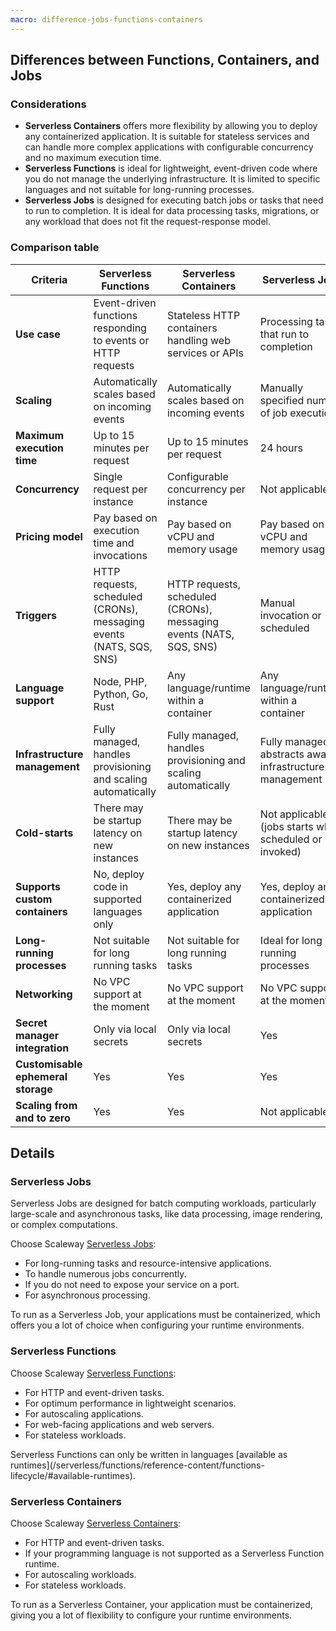 ```yaml
---
macro: difference-jobs-functions-containers
---
```


## Differences between Functions, Containers, and Jobs

### Considerations

* **Serverless Containers** offers more flexibility by allowing you to deploy any containerized application. It is suitable for stateless services and can handle more complex applications with configurable concurrency and no maximum execution time.
* **Serverless Functions** is ideal for lightweight, event-driven code where you do not manage the underlying infrastructure. It is limited to specific languages and not suitable for long-running processes.
* **Serverless Jobs** is designed for executing batch jobs or tasks that need to run to completion. It is ideal for data processing tasks, migrations, or any workload that does not fit the request-response model.

### Comparison table

| **Criteria**                       | **Serverless Functions**                                            | **Serverless Containers**                                           | **Serverless Jobs**                                     |
|------------------------------------|---------------------------------------------------------------------|---------------------------------------------------------------------|---------------------------------------------------------|
| **Use case**                       | Event-driven functions responding to events or HTTP requests        | Stateless HTTP containers handling web services or APIs             | Processing tasks that run to completion                 |
| **Scaling**                        | Automatically scales based on incoming events                       | Automatically scales based on incoming events                       | Manually specified number of job executions             |
| **Maximum execution time**         | Up to 15 minutes per request                                        | Up to 15 minutes per request                                        | 24 hours                                                |
| **Concurrency**                    | Single request per instance                                         | Configurable concurrency per instance                               | Not applicable                                          |
| **Pricing model**                  | Pay based on execution time and invocations                              | Pay based on vCPU and memory usage                                       | Pay based on vCPU and memory usage                           |
| **Triggers**                       | HTTP requests, scheduled (CRONs), messaging events (NATS, SQS, SNS) | HTTP requests, scheduled (CRONs), messaging events (NATS, SQS, SNS) | Manual invocation or scheduled                          |
| **Language support**               | Node, PHP, Python, Go, Rust                                         | Any language/runtime within a container                             | Any language/runtime within a container                 |
| **Infrastructure management**      | Fully managed, handles provisioning and scaling automatically      | Fully managed, handles provisioning and scaling automatically      | Fully managed, abstracts away infrastructure management |
| **Cold-starts**                    | There may be startup latency on new instances                           | There may be startup latency on new instances                           | Not applicable (jobs starts when scheduled or invoked)   |
| **Supports custom containers**     | No, deploy code in supported languages only                         | Yes, deploy any containerized application                           | Yes, deploy any containerized application               |
| **Long-running processes**         | Not suitable for long running tasks                                 | Not suitable for long running tasks                                 | Ideal for long running processes                        |
| **Networking**                     | No VPC support at the moment                                        | No VPC support at the moment                                        | No VPC support at the moment                            |
| **Secret manager integration**     | Only via local secrets                                              | Only via local secrets                                              | Yes                                                     |
| **Customisable ephemeral storage** | Yes                                                                 | Yes                                                                 | Yes                                                     |
| **Scaling from and to zero**       | Yes                                                                 | Yes                                                                 | Not applicable                                          |

## Details

### Serverless Jobs

Serverless Jobs are designed for batch computing workloads, particularly large-scale and asynchronous tasks, like data processing, image rendering, or complex computations.

Choose Scaleway [Serverless Jobs](/serverless/jobs/quickstart/):

- For long-running tasks and resource-intensive applications.
- To handle numerous jobs concurrently.
- If you do not need to expose your service on a port.
- For asynchronous processing.

<Message type="note">
  To run as a Serverless Job, your applications must be containerized, which offers you a lot of choice when configuring your runtime environments.
</Message>

### Serverless Functions

Choose Scaleway [Serverless Functions](/serverless/functions/quickstart/):

- For HTTP and event-driven tasks.
- For optimum performance in lightweight scenarios.
- For autoscaling applications.
- For web-facing applications and web servers.
- For stateless workloads.

<Message type="note">
  Serverless Functions can only be written in languages [available as runtimes](/serverless/functions/reference-content/functions-lifecycle/#available-runtimes).
</Message>

### Serverless Containers

Choose Scaleway [Serverless Containers](/serverless/containers/quickstart/):

- For HTTP and event-driven tasks.
- If your programming language is not supported as a Serverless Function runtime.
- For autoscaling workloads.
- For stateless workloads.

<Message type="note">
  To run as a Serverless Container, your application must be containerized, giving you a lot of flexibility to configure your runtime environments.
</Message>